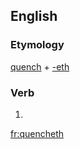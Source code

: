 ==English==

===Etymology===
[[quench]] + [[-eth]]

===Verb===
{{infl|en|verb form}}

# {{archaic third-person singular of|quench}}

[[fr:quencheth]]